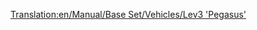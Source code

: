 [[Translation:en/Manual/Base Set/Vehicles/Lev3 'Pegasus']]
{{es/Trenes|Imagen=[[File:en/Lev3pegasus.png]]
|Nombre=Lev3 'Pegasus'
|Precio=192.186 € (96.093 £)
|Velocidad=480 km/h (300 mph)
|Peso=130 t
|Potencia=15.000 CV (11,185 kW)
|Coste-anual=7.142 € (3.571 £)
|Diseño=2035
|Duración=20
|Capacidad=--
|Descripción=Todavía no hay una descripción disponible sobre esta máquina de tren. Si usted sabe algo acerca de este tren, no dude en editar esta página y añadirlo.
|Vida-real=No existe todavía un equivalente de la vida real para este tren. Tal vez en algunos años, cuando la [https://www.wikipedia.org/wiki/es:Tren de levitación magnética levitación magnética] se haya convertido en una tecnología real, quizás usted pueda poner una máquina MagLew de tercera generación aquí.
}}